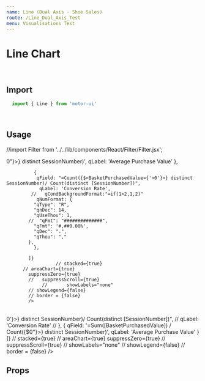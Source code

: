 ```yaml
---
name: Line (Dual Axis - Shoe Sales)
route: /Line_Dual_Axis_Test
menu: Visualisations Test
---
```


<h1 style={{ margin: '0px' }}>Line Chart</h1>

<br />

## Import

```javascript
  import { Line } from 'motor-ui'
```

<br />

## Usage


//import Filter from '../../lib/components/React/Filter/Filter.jsx';

<Playground>
<Motor  
  config={{
            host: "localhost",
            secure: false,
            port: 19077,
            prefix: "",
        //    appId: "de8b2fd6-f9d3-48c3-878b-849317369bfb"  // Consumer Sales
        //   appId: "2f3ff9b5-762f-476e-b5cd-02edbb13d5a7"  // Pharma Sales
           appId: "85abe3a3-f1c2-4b23-83fe-0893667845ca"  // Pharma Sales
  }}>
                   <Line
                      title="Line Chart (Non Time Based Series)"
            // width="600px"
            height="410px"
            dualAxis={true}
            cols={[
             { qField: 'StartHour', qLabel: 'StartHour' },
           //   { qField: 'LandingCampaign', qLabel: 'Campaign' },
           //   { qField: 'LandingReferrer', qLabel: 'Referrer' },
                                {
                 qField: '=Sum([BasketPurchasedValue]) / Count({$<BasketPurchasedValue={">0"}>} distinct SessionNumber)',
                 qLabel: 'Average Purchase Value'
               },
       
              {
               qField: "=Count({$<BasketPurchasedValue={'>0'}>} distinct SessionNumber)/ Count(distinct [SessionNumber])",
                qLabel: 'Conversion Rate',
             //   qCondBackgroundFormat:"=if(1>2,1,2)"
               qNumFormat: {
              "qType": "R",
              "qnDec": 14,
              "qUseThou": 1,
            //  "qFmt": "##############",
              "qFmt": '#,##0.00%',
              "qDec": ".",
              "qThou": ","
            },
              },
 
            ]}
                      // stacked={true}
          // areaChart={true}
            suppressZero={true}
            //   suppressScroll={true}
                 //       showLabels="none"
            // showLegend={false}
            // border = {false}
            />
     
  </Motor>
</Playground>

<br />

<Playground>
<Motor  
  config={{
            host: "localhost",
            secure: false,
            port: 19077,
            prefix: "",
        //    appId: "de8b2fd6-f9d3-48c3-878b-849317369bfb"  // Consumer Sales
        //   appId: "2f3ff9b5-762f-476e-b5cd-02edbb13d5a7"  // Pharma Sales
           appId: "85abe3a3-f1c2-4b23-83fe-0893667845ca"  // Pharma Sales
  }}>
                   <Line
                      title="Line Chart (Non Time Based Series)"
            // width="600px"
            height="410px"
            cols={[
             { qField: 'StartHour', qLabel: 'StartHour' },
           //   { qField: 'LandingCampaign', qLabel: 'Campaign' },
           //   { qField: 'LandingReferrer', qLabel: 'Referrer' },
         //     {
         //      qField: "=Count({$<BasketPurchasedValue={'>0'}>} distinct SessionNumber)/ Count(distinct [SessionNumber])",
         //       qLabel: 'Conversion Rate'
         //     },
               {
                 qField: '=Sum([BasketPurchasedValue]) / Count({$<BasketPurchasedValue={">0"}>} distinct SessionNumber)',
                 qLabel: 'Average Purchase Value'
               }
            ]}
                      // stacked={true}
          // areaChart={true}
            suppressZero={true}
            //   suppressScroll={true}
                 //       showLabels="none"
            // showLegend={false}
            // border = {false}
            />
     
  </Motor>
</Playground>

<br />

## Props
